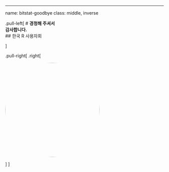 ---
name: bitstat-goodbye
class: middle, inverse

.pull-left[
# **경청해 주셔서 <br>감사합니다.**
<br/>
## 한국 R 사용자회

]

.pull-right[
.right[

<img style="border-radius: 100%;" src="fig/bitstat_logo.jpg" width="300px"/>

]
]
